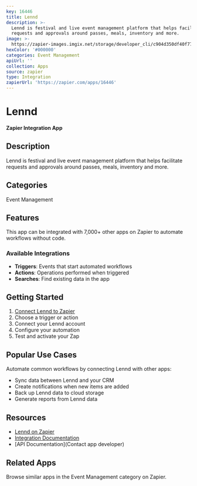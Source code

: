 ```yaml
---
key: 16446
title: Lennd
description: >-
  Lennd is festival and live event management platform that helps facilitate
  requests and approvals around passes, meals, inventory and more.
image: >-
  https://zapier-images.imgix.net/storage/developer_cli/c904d350df40f771c261eb7f3cb73037.png?auto=format%2Ccompress&ixlib=python-3.0.0&q=50
hexColor: '#000000'
categories: Event Management
apiUrl: ''
collection: Apps
source: zapier
type: Integration
zapierUrl: 'https://zapier.com/apps/16446'
---
```

# Lennd

**Zapier Integration App**

## Description

Lennd is festival and live event management platform that helps facilitate requests and approvals around passes, meals, inventory and more.

## Categories

Event Management

## Features

This app can be integrated with 7,000+ other apps on Zapier to automate workflows without code.

### Available Integrations

- **Triggers**: Events that start automated workflows
- **Actions**: Operations performed when triggered
- **Searches**: Find existing data in the app

## Getting Started

1. [Connect Lennd to Zapier](https://zapier.com/apps/16446)
2. Choose a trigger or action
3. Connect your Lennd account
4. Configure your automation
5. Test and activate your Zap

## Popular Use Cases

Automate common workflows by connecting Lennd with other apps:

- Sync data between Lennd and your CRM
- Create notifications when new items are added
- Back up Lennd data to cloud storage
- Generate reports from Lennd data

## Resources

- [Lennd on Zapier](https://zapier.com/apps/16446)
- [Integration Documentation](https://zapier.com/apps/16446/integrations)
- [API Documentation](Contact app developer)

## Related Apps

Browse similar apps in the Event Management category on Zapier.
